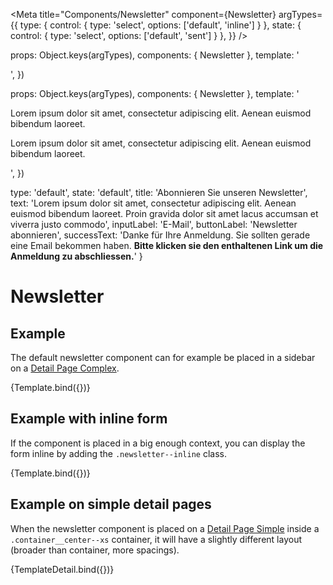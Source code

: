 
<Meta
  title="Components/Newsletter"
  component={Newsletter}
  argTypes={{
    type: { control: { type: 'select', options: ['default', 'inline'] } },
    state: { control: { type: 'select', options: ['default', 'sent'] } },
  }} />

  props: Object.keys(argTypes),
  components: { Newsletter },
  template: '<main style="max-width: 600px; margin: auto"><Newsletter :type="type" :state="state" :title="title" :text="text" :input-label="inputLabel" :button-label="buttonLabel" :success-text="successText"/></main>',
})

  props: Object.keys(argTypes),
  components: { Newsletter },
  template: '<main><div class="container container--grid gap--responsive"><div class="container__center--xs vertical-spacing"><p>Lorem ipsum dolor sit amet, consectetur adipiscing elit. Aenean euismod bibendum laoreet.</p><Newsletter :type="type" :state="state" :title="title" :text="text" :input-label="inputLabel" :button-label="buttonLabel" :success-text="successText"/><p>Lorem ipsum dolor sit amet, consectetur adipiscing elit. Aenean euismod bibendum laoreet.</p></div></div></main>',
})

  type: 'default',
  state: 'default',
  title: 'Abonnieren Sie unseren Newsletter',
  text: 'Lorem ipsum dolor sit amet, consectetur adipiscing elit. Aenean euismod bibendum laoreet. Proin gravida dolor sit amet lacus accumsan et viverra justo commodo',
  inputLabel: 'E-Mail',
  buttonLabel: 'Newsletter abonnieren',
  successText: 'Danke für Ihre Anmeldung. Sie sollten gerade eine Email bekommen haben.  <strong>Bitte klicken sie den enthaltenen Link um die Anmeldung zu abschliessen.</strong>'
}

# Newsletter

## Example

The default newsletter component can for example be placed in a sidebar on a [Detail Page Complex](?path=/docs/pages-detail-page-complex--example).

<Canvas>
  <Story
    name="Example"
    args={defaultArgs}
  >
    {Template.bind({})}
  </Story>
</Canvas>

<ArgsTable story="Example" />


## Example with inline form

If the component is placed in a big enough context, you can display the form inline by adding the `.newsletter--inline` class.

<Canvas>
  <Story
    name="Example Inline Form"
    args={{
      ...defaultArgs,
      type: 'inline'
    }}
  >
    {Template.bind({})}
  </Story>
</Canvas>

## Example on simple detail pages

When the newsletter component is placed on a [Detail Page Simple](?path=/docs/pages-detail-page-simple--example) inside a `.container__center--xs` container, it will have a slightly different layout (broader than container, more spacings).

<Canvas>
  <Story
    name="Example Detail Page"
    args={{
      ...defaultArgs,
      type: 'inline'
    }}
  >
    {TemplateDetail.bind({})}
  </Story>
</Canvas>
